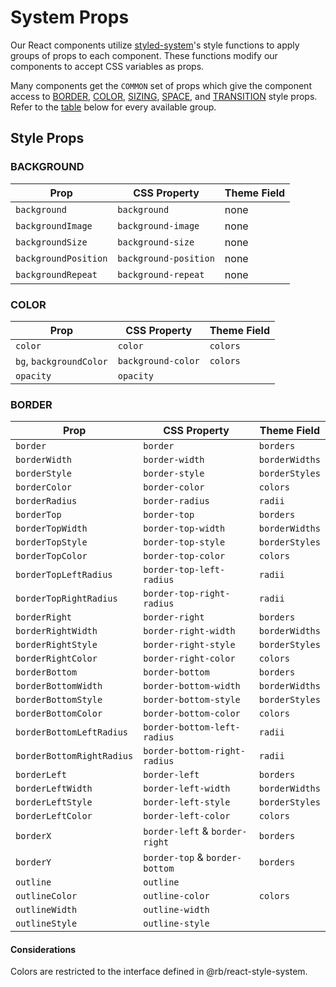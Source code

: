 
# System Props

Our React components utilize [styled-system](https://github.com/jxnblk/styled-system)'s style functions to apply groups of props to each component.   These functions modify our components to accept CSS variables as props.

Many components get the `COMMON` set of props which give the component access to [BORDER](#border), [COLOR](#color), [SIZING](#sizing), [SPACE](#space), and [TRANSITION](#transition) style props.  Refer to the [table](#style-props) below for every available group.

## Style Props

### BACKGROUND
| Prop                 | CSS Property          | Theme Field |
| -------------------- | --------------------- | ----------- |
| `background`         | `background`          | none        |
| `backgroundImage`    | `background-image`    | none        |
| `backgroundSize`     | `background-size`     | none        |
| `backgroundPosition` | `background-position` | none        |
| `backgroundRepeat`   | `background-repeat`   | none        |

### COLOR
| Prop                    | CSS Property       | Theme Field |
| ----------------------- | ------------------ | ----------- |
| `color`                 | `color`            | `colors`    |
| `bg`, `backgroundColor` | `background-color` | `colors`    |
| `opacity`               | `opacity`          |             |

### BORDER
| Prop                      | CSS Property                   | Theme Field    |
| ------------------------- | ------------------------------ | -------------- |
| `border`                  | `border`                       | `borders`      |
| `borderWidth`             | `border-width`                 | `borderWidths` |
| `borderStyle`             | `border-style`                 | `borderStyles` |
| `borderColor`             | `border-color`                 | `colors`       |
| `borderRadius`            | `border-radius`                | `radii`        |
| `borderTop`               | `border-top`                   | `borders`      |
| `borderTopWidth`          | `border-top-width`             | `borderWidths` |
| `borderTopStyle`          | `border-top-style`             | `borderStyles` |
| `borderTopColor`          | `border-top-color`             | `colors`       |
| `borderTopLeftRadius`     | `border-top-left-radius`       | `radii`        |
| `borderTopRightRadius`    | `border-top-right-radius`      | `radii`        |
| `borderRight`             | `border-right`                 | `borders`      |
| `borderRightWidth`        | `border-right-width`           | `borderWidths` |
| `borderRightStyle`        | `border-right-style`           | `borderStyles` |
| `borderRightColor`        | `border-right-color`           | `colors`       |
| `borderBottom`            | `border-bottom`                | `borders`      |
| `borderBottomWidth`       | `border-bottom-width`          | `borderWidths` |
| `borderBottomStyle`       | `border-bottom-style`          | `borderStyles` |
| `borderBottomColor`       | `border-bottom-color`          | `colors`       |
| `borderBottomLeftRadius`  | `border-bottom-left-radius`    | `radii`        |
| `borderBottomRightRadius` | `border-bottom-right-radius`   | `radii`        |
| `borderLeft`              | `border-left`                  | `borders`      |
| `borderLeftWidth`         | `border-left-width`            | `borderWidths` |
| `borderLeftStyle`         | `border-left-style`            | `borderStyles` |
| `borderLeftColor`         | `border-left-color`            | `colors`       |
| `borderX`                 | `border-left` & `border-right` | `borders`      |
| `borderY`                 | `border-top` & `border-bottom` | `borders`      |
| `outline`                 | `outline`                      |                |
| `outlineColor`            | `outline-color`                | `colors`       |
| `outlineWidth`            | `outline-width`                |                |
| `outlineStyle`            | `outline-style`                |                |

#### Considerations
Colors are restricted to the interface defined in @rb/react-style-system.

